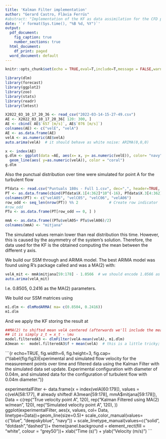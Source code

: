 ```yaml
---
title: 'Kalman Filter implementation'
author: "Gerard Castro, Flàvia Ferrús"
#abstract: "Implementation of the KF as data assimilation for the CFD predictions of a turbulent flow in a finite cylinder. "
date: '`r format(Sys.time(), "%B %d, %Y")`'
output:
  pdf_document: 
    fig_caption: true
    number_sections: true
  html_document:
    df_print: paged
  word_document: default
---
```


```{=tex}
\tableofcontents
\newpage
```
```r
knitr::opts_chunk$set(echo = TRUE,eval=T,include=T,message = FALSE,warning=FALSE)
```

```r
library(dlm)
library(forecast)
library(ggplot2)
library(zoo)
library(stats)
library(readr)
library(lmtest)
```

\section{Experimental data}

```r
X2022_03_10_17_20_36 <- read_csv("2022-03-14-15-27-49.csv")
AE <- X2022_03_10_17_20_36[ 120: 300, ]
AE <- cbind( AE$`657 [m/s]`, AE$`076 [m/s]`)
colnames(AE) <- c("velE", "velA")
AE <- as.data.frame(AE)
velA <- as.numeric(AE$velA)
auto.arima(velA)  # it should behave as white noise: ARIMA(0,0,0)
```

\subsection{Graphic}

```r
x <- index(AE)
g.dlm <- ggplot(data =AE, aes(x= x, y= as.numeric(velE)), color= "navy") + geom_line()+
  geom_line(aes( y=as.numeric(velA)), color = "coral")
g.dlm
```

\section{Simulated data}

Also the punctual distribution over time were simulated for point A for the turbulent flow

```r
PTdata <- read.csv("Puntuals 180s - Full 1.csv", dec=",", header=TRUE, stringsAsFactors=FALSE)
PT <- as.data.frame(cbind(PTdata$X.1[4:362]*10^(-16), PTdata$X.3[4:362]*10^(-16), PTdata$X.5[4:362]*10^(-16), PTdata$X.7[4:362]*10^(-16)))
colnames(PT) <- c("velA05", "velC05", "velC06", "velA06")
row_odd <- seq_len(nrow(PT)) %% 2              # Create row indicator
#row_odd  
PTu <- as.data.frame(PT[row_odd == 0, ] ) 

mmA <- as.data.frame((PTu$velA05+ PTu$velA06)/2)
colnames(mmA) <- "mitjana"
```

The simulated values remain lower than real distribution this time. However, this 
is caused by the asymmetry of the system's solution. Therefore, the data used 
for the KF is the obtained computing the mean between the different y axis.

\section{Kalman Filter}

\subsection{SMM}

We build our SSM through and ARIMA model. The best ARIMA model was found using R's package called \texttt{auto.arima} and was a MA(2) with:

```r
velA_mit <- mmA$mitjana[59:178] - 1.0566  # we should encode 1.0566 as mean(mmA$mitjana[59:178])
auto.arima(velA_mit)
```

I.e. 0.8505, 0.2416 as the MA(2) parameters.

\subsection{Applying the KF}

We build our SSM matrices using

```r
m1.dlm <- dlmModARMA( ma= c(0.8504, 0.2416))
m1.dlm
```

And we apply the KF storing the result at \texttt{A3mean}

```r
##MA(2) to shifted mean velA centered (afterwards we'll include the mean)
## it is simply z_t = x_t - \mu
model.filteredA3 <- dlmFilter(velA-mean(velA), m1.dlm)
A3mean <-  model.filteredA3$f + mean(velA)  # this is a little tricky; I'll comment it later
```

\section{Results}

```{r echo=TRUE, fig.width=6, fig.height=3, fig.cap= ("\\label{fig:fig3}Experimental and simulated flow velocity for the measurement points over time and filtered data using the Kalman Filter with the simulated data set update. Experimental configuration with diameter of 0.04m, and simulated data for the configuration of turbulent flow with 0.04m diameter. ")}

experimentalFilter  <- data.frame(x = index(velA[60:179]), 
                                  values = c(velA[58:177], # already shifted! 
                                             A3mean[59:178],
                                             mmA$mitjana[59:178]), 
                        Data = c(rep("True velocity point A", 120), 
                                 rep("Kalman Filtered using MA(2) w/mean", 120),
                                 rep("Simulated velocity point A", 120), 
                                 ))
ggplot(experimentalFilter, aes(x, values, col= Data, linetype=Data))+geom_line(size=0.5)+
  scale_color_manual(values= c("blue",  "deepskyblue", "navy")) +
  scale_linetype_manual(values=c("solid", "dotdash","dashed"))+
  theme(panel.background = element_rect(fill = "white", colour = "grey50"))+
  xlab("Time (s)") + ylab("Velocity (m/s)")
```